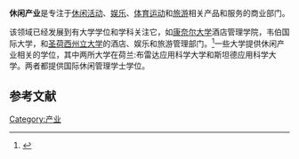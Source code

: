 '''休闲产业'''是专注于[[休闲活动|休闲活动]]、[[娱乐|娱乐]]、[[体育运动|体育运动]]和[[旅游|旅游]]相关产品和服务的商业部门。

该领域已经发展到有大学学位和学科关注它，如[[康奈尔大学|康奈尔大学]]酒店管理学院，韦伯国际大学，和[[圣荷西州立大学|圣荷西州立大学]]的酒店、娱乐和旅游管理部门。<ref>{{Cite web |url=http://www.sjsu.edu/hrtm/ |title=存档副本 |accessdate=2020-12-03 |archive-date=2013-08-15 |archive-url=https://web.archive.org/web/20130815004530/http://www.sjsu.edu/hrtm/ |dead-url=no }}</ref>一些大学提供休闲产业相关的学位，其中两所大学在荷兰:布雷达应用科学大学和斯坦德应用科学大学。两者都提供国际休闲管理学士学位。
==参考文献==
{{reflist}}
{{产业}}
[[Category:产业|Category:产业]]